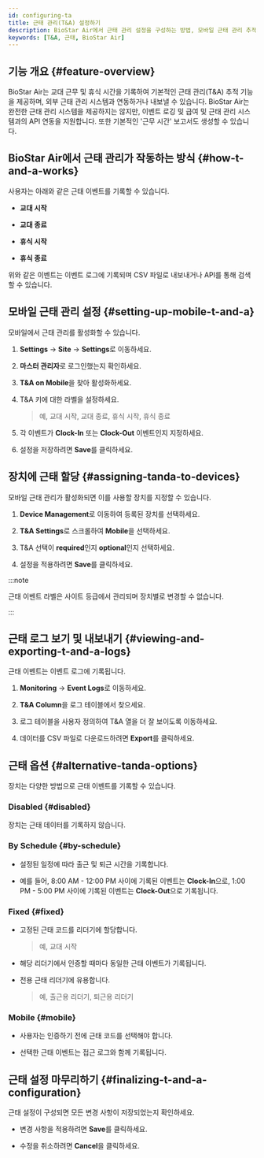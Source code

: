 ```yaml
---
id: configuring-ta
title: 근태 관리(T&A) 설정하기
description: BioStar Air에서 근태 관리 설정을 구성하는 방법, 모바일 근태 관리 추적을 활성화하는 방법, 장치에 근태 관리를 할당하는 방법, 근태 기록을 내보내는 방법을 안내합니다.
keywords: [T&A, 근태, BioStar Air]
---
```



## 기능 개요 {#feature-overview}

BioStar Air는 교대 근무 및 휴식 시간을 기록하여 기본적인 근태 관리(T&A) 추적 기능을 제공하며, 외부 근태 관리 시스템과 연동하거나 내보낼 수 있습니다. BioStar Air는 완전한 근태 관리 시스템을 제공하지는 않지만, 이벤트 로깅 및 급여 및 근태 관리 시스템과의 API 연동을 지원합니다. 또한 기본적인 '근무 시간' 보고서도 생성할 수 있습니다.

<YouTube videoId="Que_LV25W04" />

<CustomerNote />


## BioStar Air에서 근태 관리가 작동하는 방식 {#how-t-and-a-works}

사용자는 아래와 같은 근태 이벤트를 기록할 수 있습니다.

* **교대 시작**

* **교대 종료**

* **휴식 시작**

* **휴식 종료**

위와 같은 이벤트는 이벤트 로그에 기록되며 CSV 파일로 내보내거나 API를 통해 검색할 수 있습니다.


## 모바일 근태 관리 설정 {#setting-up-mobile-t-and-a}

모바일에서 근태 관리를 활성화할 수 있습니다.

1. **Settings** → **Site** → **Settings**로 이동하세요.

1. **마스터 관리자**로 로그인했는지 확인하세요.

1. **T&A on Mobile**을 찾아 활성화하세요.

1. T&A 키에 대한 라벨을 설정하세요.

    > 예, 교대 시작, 교대 종료, 휴식 시작, 휴식 종료

1. 각 이벤트가 **Clock-In** 또는 **Clock-Out** 이벤트인지 지정하세요.

1. 설정을 저장하려면 **Save**를 클릭하세요.


## 장치에 근태 할당 {#assigning-tanda-to-devices}

모바일 근태 관리가 활성화되면 이를 사용할 장치를 지정할 수 있습니다.

1. **Device Management**로 이동하여 등록된 장치를 선택하세요.

1. **T&A Settings**로 스크롤하여 **Mobile**을 선택하세요.

1. T&A 선택이 **required**인지 **optional**인지 선택하세요.

1. 설정을 적용하려면 **Save**를 클릭하세요.

:::note

근태 이벤트 라벨은 사이트 등급에서 관리되며 장치별로 변경할 수 없습니다.

:::


## 근태 로그 보기 및 내보내기 {#viewing-and-exporting-t-and-a-logs}

근태 이벤트는 이벤트 로그에 기록됩니다.

1. **Monitoring** → **Event Logs**로 이동하세요.

1. **T&A Column**을 로그 테이블에서 찾으세요.

1. 로그 테이블을 사용자 정의하여 T&A 열을 더 잘 보이도록 이동하세요.

1. 데이터를 CSV 파일로 다운로드하려면 **Export**를 클릭하세요.


## 근태 옵션 {#alternative-tanda-options}

장치는 다양한 방법으로 근태 이벤트를 기록할 수 있습니다.

### Disabled {#disabled}

장치는 근태 데이터를 기록하지 않습니다.

### By Schedule {#by-schedule}

* 설정된 일정에 따라 출근 및 퇴근 시간을 기록합니다.

* 예를 들어, 8:00 AM - 12:00 PM 사이에 기록된 이벤트는 **Clock-In**으로, 1:00 PM - 5:00 PM 사이에 기록된 이벤트는 **Clock-Out**으로 기록됩니다.

### Fixed {#fixed}

* 고정된 근태 코드를 리더기에 할당합니다.

  > 예, 교대 시작

* 해당 리더기에서 인증할 때마다 동일한 근태 이벤트가 기록됩니다.

* 전용 근태 리더기에 유용합니다.

  > 예, 출근용 리더기, 퇴근용 리더기

### Mobile {#mobile}

* 사용자는 인증하기 전에 근태 코드를 선택해야 합니다.

* 선택한 근태 이벤트는 접근 로그와 함께 기록됩니다.


## 근태 설정 마무리하기 {#finalizing-t-and-a-configuration}

근태 설정이 구성되면 모든 변경 사항이 저장되었는지 확인하세요.

* 변경 사항을 적용하려면 **Save**를 클릭하세요. 

* 수정을 취소하려면 **Cancel**을 클릭하세요.
